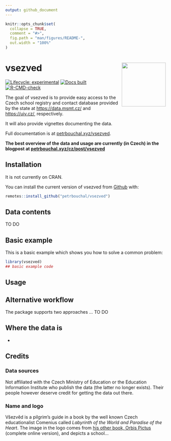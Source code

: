 ```yaml
---
output: github_document
---
```


<!-- README.md is generated from README.Rmd. Please edit that file -->

```r
knitr::opts_chunk$set(
  collapse = TRUE,
  comment = "#>",
  fig.path = "man/figures/README-",
  out.width = "100%"
)
```

# vsezved  <a href='http://petrbouchal.xyz/vsezved'><img src='man/figures/logo.png' align="right" height="138" /></a>

<!-- badges: start -->
[![Lifecycle: experimental](https://img.shields.io/badge/lifecycle-experimental-orange.svg)](https://www.tidyverse.org/lifecycle/#experimental)
[![Docs built](https://github.com/petrbouchal/vsezved/workflows/pkgdown/badge.svg)](https://github.com/petrbouchal/vsezved/actions)
[![R-CMD-check](https://github.com/petrbouchal/vsezved/actions/workflows/R-CMD-check.yaml/badge.svg)](https://github.com/petrbouchal/vsezved/actions/workflows/R-CMD-check.yaml)
<!-- badges: end -->

The goal of vsezved is to provide easy access to the Czech school registry and contact database provided by the state at <https://data.msmt.cz/> and <https://uiv.cz/>, respectively.

It will also provide vignettes documenting the data.

Full documentation is at [petrbouchal.xyz/vsezved](https://petrbouchal.xyz/vsezved).

**The best overview of the data and usage are currently (in Czech) in the blogpost at [petrbouchal.xyz/cz/post/vsezved](https://petrbouchal.xyz/cz/post/vsezved)**

## Installation

It is not currently on CRAN.

You can install the current version of vsezved from [Github](https://github.com) with:

``` r
remotes::install_github("petrbouchal/vsezved")
```

## Data contents

TO DO

## Basic example

This is a basic example which shows you how to solve a common problem:

```r
library(vsezved)
## basic example code
```

## Usage

## Alternative workflow

The package supports two approaches ... TO DO

## Where the data is

- 

## Credits

### Data sources

Not affiliated with the Czech Ministry of Education or the Education Information Institute who publish the data (the latter no longer exists). Their people however deserve credit for getting the data out there.

### Name and logo

Všezvěd is a pilgrim's guide in a book by the well known Czech educationalist Comenius called *Labyrinth of the World and Paradise of the Heart*. The image in the logo comes from [his other book, Orbis Pictus](http://kramerius5.nkp.cz/view/uuid:426f6010-9a3f-11e4-a808-005056827e52?page=uuid:a7c9fad0-a703-11e4-b69d-5ef3fc9ae867) (complete online version), and depicts a school...
